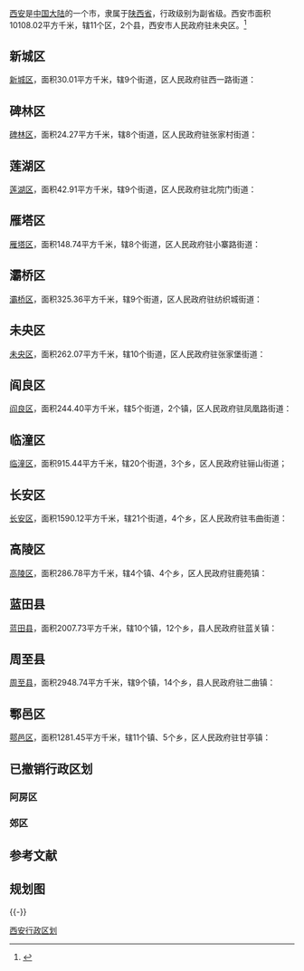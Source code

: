 
[[西安|西安]]是[[中国大陆|中国大陆]]的一个市，隶属于[[陕西省|陕西省]]，行政级别为副省级。西安市面积10108.02平方千米，辖11个区，2个县，西安市人民政府驻未央区。<ref>{{Cite book|title=西安市地图册|last=西安地图出版社|first=|publisher=西安地图出版社|year=2017|isbn=978-7-80748-903-0|location=西安|pages=39}}</ref>

==新城区==
[[新城区_(西安市)|新城区]]，面积30.01平方千米，辖9个街道，区人民政府驻西一路街道：
{{西安市新城区行政区划}}

==碑林区==
[[碑林区|碑林区]]，面积24.27平方千米，辖8个街道，区人民政府驻张家村街道：
{{西安市碑林区行政区划}}

==莲湖区==
[[莲湖区|莲湖区]]，面积42.91平方千米，辖9个街道，区人民政府驻北院门街道：
{{西安市莲湖区行政区划}}

==雁塔区==
[[雁塔区|雁塔区]]，面积148.74平方千米，辖8个街道，区人民政府驻小寨路街道：
{{西安市雁塔区行政区划}}

==灞桥区==
[[灞桥区|灞桥区]]，面积325.36平方千米，辖9个街道，区人民政府驻纺织城街道：
{{西安市灞桥区行政区划}}

==未央区==
[[未央区|未央区]]，面积262.07平方千米，辖10个街道，区人民政府驻张家堡街道：
{{西安市未央区行政区划}} 

==阎良区==
[[阎良区|阎良区]]，面积244.40平方千米，辖5个街道，2个镇，区人民政府驻凤凰路街道：
{{西安市阎良区行政区划}}

==临潼区==
[[临潼区|临潼区]]，面积915.44平方千米，辖20个街道，3个乡，区人民政府驻骊山街道；
{{西安市临潼区行政区划}}

==长安区==
[[长安区_(西安市)|长安区]]，面积1590.12平方千米，辖21个街道，4个乡，区人民政府驻韦曲街道： 
{{西安市长安区行政区划}}

==高陵区==
[[高陵区|高陵区]]，面积286.78平方千米，辖4个镇、4个乡，区人民政府驻鹿苑镇：
{{高陵县行政区划}}

==蓝田县==
[[蓝田县|蓝田县]]，面积2007.73平方千米，辖10个镇，12个乡，县人民政府驻蓝关镇：
{{蓝田县行政区划}}

==周至县==
[[周至县|周至县]]，面积2948.74平方千米，辖9个镇，14个乡，县人民政府驻二曲镇：
{{周至县行政区划}}

==鄠邑区==
[[鄠邑区|鄠邑区]]，面积1281.45平方千米，辖11个镇、5个乡，区人民政府驻甘亭镇：
{{鄠邑区行政区划}}

==已撤销行政区划==
===阿房区===
===郊区===

== 参考文献 ==
<references />

==规划图==
{{西安市行政区划图}}

{{-}}

{{西安}}
[[Category:西安行政区划|]]